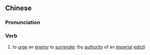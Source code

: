 {{also|招谕}}
==Chinese==
{{zh-forms|s=招谕}}

===Pronunciation===
{{zh-pron
|m=zhāoyù
|cat=v
}}

===Verb===
{{zh-verb}}

# {{lb|zh|archaic}} to [[urge]] an [[enemy]] to [[surrender]] (by [[authority]] of an [[imperial]] [[edict]])